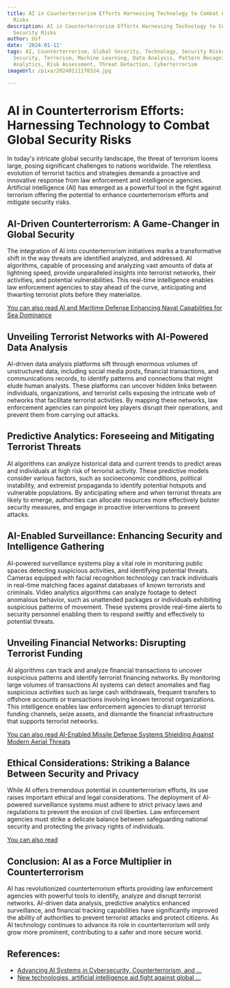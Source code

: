 ```yaml
---
title: AI in Counterterrorism Efforts Harnessing Technology to Combat Global Security
  Risks
description: AI in Counterterrorism Efforts Harnessing Technology to Combat Global
  Security Risks
author: Usf
date: '2024-01-11'
tags: AI, Counterterrorism, Global Security, Technology, Security Risks, National
  Security, Terrorism, Machine Learning, Data Analysis, Pattern Recognition, Predictive
  Analytics, Risk Assessment, Threat Detection, Cyberterrorism
imageUrl: /pixa/20240111170324.jpg

---
```

# AI in Counterterrorism Efforts: Harnessing Technology to Combat Global Security Risks

In today's intricate global security landscape, the threat of terrorism looms large, posing significant challenges to nations worldwide. The relentless  evolution of terrorist tactics  and strategies demands a proactive and innovative response  from  law enforcement and intelligence agencies.  Artificial intelligence (AI) has emerged as a powerful tool in the fight against terrorism offering the potential to enhance counterterrorism efforts and mitigate security risks.

## AI-Driven Counterterrorism: A Game-Changer in Global  Security

The integration of AI into counterterrorism  initiatives  marks a transformative shift in the way threats are identified analyzed, and addressed. AI  algorithms, capable  of processing and analyzing  vast amounts of data at  lightning speed, provide unparalleled  insights into terrorist networks, their activities, and potential vulnerabilities. This real-time intelligence enables  law enforcement agencies to stay ahead of the curve, anticipating and thwarting terrorist plots before they materialize.

[You can also read AI  and Maritime Defense Enhancing Naval Capabilities for Sea Dominance](AI%20and%20Maritime%20Defense%20Enhancing%20Naval%20Capabilities%20for%20Sea%20Dominance)


## Unveiling Terrorist Networks with AI-Powered  Data  Analysis

AI-driven data analysis platforms sift through enormous volumes of unstructured data, including  social media posts, financial transactions, and communications records, to identify patterns and connections that might elude human analysts. These platforms can uncover hidden links between  individuals, organizations, and terrorist cells exposing the intricate  web of  networks that facilitate terrorist activities. By mapping  these networks, law enforcement agencies can pinpoint key players disrupt their operations,  and prevent them from carrying  out  attacks.

## Predictive Analytics: Foreseeing and Mitigating Terrorist  Threats

AI algorithms can analyze historical data and current trends to predict areas and individuals at high  risk of terrorist activity. These  predictive models consider various factors, such  as socioeconomic conditions, political instability, and  extremist propaganda to identify potential hotspots and vulnerable  populations. By anticipating where and when terrorist threats are likely  to emerge, authorities can allocate resources more effectively bolster security measures, and engage in proactive interventions to prevent attacks.

## AI-Enabled Surveillance: Enhancing Security and Intelligence Gathering

AI-powered surveillance systems play a vital  role in monitoring public spaces detecting suspicious activities, and identifying potential threats. Cameras equipped with facial recognition technology  can track individuals in real-time matching faces against databases of known terrorists  and criminals. Video analytics algorithms can analyze footage to detect anomalous behavior, such as unattended packages or individuals exhibiting  suspicious patterns of movement. These systems provide real-time alerts to security personnel enabling them to respond swiftly and effectively  to potential threats.

## Unveiling Financial Networks: Disrupting Terrorist Funding

AI algorithms can track and analyze financial transactions to uncover  suspicious patterns  and identify terrorist financing networks. By monitoring  large volumes of  transactions AI systems can detect anomalies  and flag suspicious activities  such as large cash withdrawals, frequent transfers  to offshore accounts or transactions involving known terrorist organizations. This intelligence enables law  enforcement agencies to disrupt terrorist funding channels, seize assets, and dismantle the financial infrastructure that supports terrorist  networks.

[You can also  read AI-Enabled Missile Defense Systems Shielding Against Modern Aerial Threats](AI-Enabled%20Missile%20Defense%20Systems%20Shielding%20Against%20Modern%20Aerial%20Threats)


## Ethical Considerations: Striking a Balance Between Security and Privacy

While AI offers tremendous potential in  counterterrorism efforts,  its use raises important ethical and legal considerations. The deployment of AI-powered surveillance  systems must adhere to strict privacy laws and regulations to  prevent the erosion of  civil liberties. Law enforcement agencies must strike a delicate balance between safeguarding national security and  protecting the privacy rights of individuals.

[You can also read ]()


## Conclusion:  AI as a Force Multiplier in Counterterrorism

AI has revolutionized counterterrorism  efforts providing law enforcement agencies with powerful tools  to identify, analyze  and disrupt terrorist networks. AI-driven data analysis, predictive analytics enhanced surveillance, and financial tracking capabilities have significantly improved the ability  of authorities to prevent terrorist attacks and protect citizens. As AI  technology continues to advance its role in counterterrorism  will only grow  more prominent, contributing to a safer and more  secure world.

## References:
- [Advancing AI Systems in Cybersecurity, Counterterrorism, and ...](https://www.mccormick.northwestern.edu/news/articles/2023/10/advancing-ai-systems-in-cybersecurity-counterterrorism-and-international-security/)
- [New technologies, artificial intelligence aid fight against global ...](https://news.un.org/en/story/2019/09/1045562)
